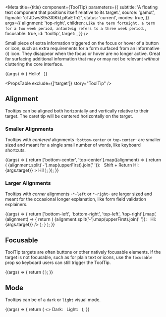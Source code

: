 

<Meta
  title={title}
  component={ToolTip}
  parameters={{
    subtitle:
      'A floating text component that positions itself relative to its target.',
    source: 'gamut',
    figmaId: 'cTJDwsS9s3I0KkLpKaETn2',
    status: 'current',
    modes: true,
  }}
  args={{
    alignment: 'top-right',
    children: `Like the term fortnight, a term for a two week period, antantwig refers to a three week period.`,
    focusable: true,
    id: 'tooltip',
    target: <InfoCircleIcon size={20} />,
  }}
/>

Small piece of extra information triggered on the focus or hover of a button or icon,
such as extra requirements for a form surfaced from an informative (i) icon.
They disappear when the focus or hover are no longer active.
Great for surfacing additional information that may or may not be relevant _without_ cluttering the core interface.

<Canvas>
  <Story name="ToolTip">
    {(args) => (
      <TooltipArea tipAlignment={args.alignment}>
        Hello! &nbsp;
        <ToolTip {...args} />
      </TooltipArea>
    )}
  </Story>
</Canvas>

<PropsTable exclude={['target']} story="ToolTip" />

## Alignment

Tooltips can be aligned both horizontally and vertically relative to their target.
The caret tip will be centered horizontally on the target.

### Smaller Alignments

Tooltips with _centered_ alignments -`bottom-center` or `top-center`- are smaller sized and meant for a single small number of words, like keyboard shortcuts.

<Canvas>
  <Story name="Smaller Alignment">
    {(args) => {
      return ['bottom-center', 'top-center'].map((alignment) => {
        return (
          <TooltipArea key={alignment} tipAlignment={alignment}>
            {alignment.split('-').map(upperFirst).join(' ')}: &nbsp;
            <ToolTip {...args} alignment={alignment}>
              Shift + Return
            </ToolTip>
            <ToolTip
              {...args}
              alignment={alignment}
              target={<Box marginLeft={32}>Hi: {args.target}</Box>}
            >
              Hi!
            </ToolTip>
          </TooltipArea>
        );
      });
    }}
  </Story>
</Canvas>

### Larger Alignments

Tooltips with _corner_ alignments -`*-left` or `*-right`- are larger sized and meant for the occasional longer explanation, like form field validation explainers.

<Canvas>
  <Story name="Larger Alignment">
    {(args) => {
      return ['bottom-left', 'bottom-right', 'top-left', 'top-right'].map(
        (alignment) => {
          return (
            <TooltipArea key={alignment} tipAlignment={alignment}>
              {alignment.split('-').map(upperFirst).join(' ')}: &nbsp;
              <ToolTip {...args} alignment={alignment} />
              <ToolTip
                {...args}
                alignment={alignment}
                target={<Box ml={32}>Hi: {args.target}</Box>}
              />
            </TooltipArea>
          );
        }
      );
    }}
  </Story>
</Canvas>

## Focusable

ToolTip targets are often buttons or other natively focusable elements.
If the target is not focusable, such as for plain text or icons, use the `focusable` prop so keyboard users can still trigger the ToolTip.

<Canvas>
  <Story name="Focusable">
    {(args) => {
      return (
        <TooltipArea tipAlignment={args.alignment}>
          <ToolTip {...args} target="Information!" />
        </TooltipArea>
      );
    }}
  </Story>
</Canvas>

## Mode

Tooltips can be of a `dark` or `light` visual mode.

<Canvas>
  <Story name="Mode">
    {(args) => {
      return (
        <>
          <TooltipArea tipAlignment={args.alignment}>
            Dark: &nbsp;
            <ToolTip {...args} mode="dark" />
          </TooltipArea>
          <TooltipArea tipAlignment={args.alignment}>
            Light: &nbsp;
            <ToolTip {...args} mode="light" />
          </TooltipArea>
        </>
      );
    }}
  </Story>
</Canvas>

